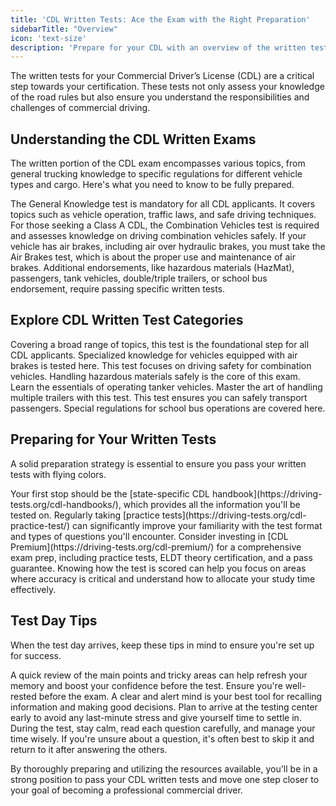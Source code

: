 ```yaml
---
title: 'CDL Written Tests: Ace the Exam with the Right Preparation'
sidebarTitle: "Overview"
icon: 'text-size'
description: 'Prepare for your CDL with an overview of the written tests. Gain insights on study tips, test formats, and key topics covered.'
---
```

<Snippet file="andrei.mdx" />
The written tests for your Commercial Driver’s License (CDL) are a critical step towards your certification. These tests not only assess your knowledge of the road rules but also ensure you understand the responsibilities and challenges of commercial driving.

## Understanding the CDL Written Exams

The written portion of the CDL exam encompasses various topics, from general trucking knowledge to specific regulations for different vehicle types and cargo. Here's what you need to know to be fully prepared.

<AccordionGroup>

<Accordion title="General Knowledge Test">
The General Knowledge test is mandatory for all CDL applicants. It covers topics such as vehicle operation, traffic laws, and safe driving techniques.
</Accordion>

<Accordion title="Combination Vehicles Test">
For those seeking a Class A CDL, the Combination Vehicles test is required and assesses knowledge on driving combination vehicles safely.
</Accordion>

<Accordion title="Air Brakes Test">
If your vehicle has air brakes, including air over hydraulic brakes, you must take the Air Brakes test, which is about the proper use and maintenance of air brakes.
</Accordion>

<Accordion title="Special Endorsement Tests">
Additional endorsements, like hazardous materials (HazMat), passengers, tank vehicles, double/triple trailers, or school bus endorsement, require passing specific written tests.
</Accordion>

</AccordionGroup>

## Explore CDL Written Test Categories
<CardGroup cols={2}>
  <Card title="General Knowledge" icon="book-open" href="/cdl/essentials/written-tests/general-knowledge">
    Covering a broad range of topics, this test is the foundational step for all CDL applicants.
  </Card>
  <Card title="Air Brakes" icon="wind" href="/cdl/essentials/written-tests/air-brakes">
    Specialized knowledge for vehicles equipped with air brakes is tested here.
  </Card>
  <Card title="Combination" icon="circles-overlap" href="/cdl/essentials/written-tests/combination">
    This test focuses on driving safety for combination vehicles.
  </Card>
  <Card title="HazMat" icon="radiation" href="/cdl/essentials/written-tests/hazmat">
    Handling hazardous materials safely is the core of this exam.
  </Card>
  <Card title="Tanker" icon="gas-pump" href="/cdl/essentials/written-tests/tankers">
    Learn the essentials of operating tanker vehicles.
  </Card>
  <Card title="Doubles/Triples" icon="truck" href="/cdl/essentials/written-tests/doubles-triples">
    Master the art of handling multiple trailers with this test.
  </Card>
  <Card title="Passenger" icon="bus" href="/cdl/essentials/written-tests/passenger">
    This test ensures you can safely transport passengers.
  </Card>
  <Card title="School Bus" icon="school" href="/cdl/essentials/written-tests/school-bus">
    Special regulations for school bus operations are covered here.
  </Card>
</CardGroup>


## Preparing for Your Written Tests

A solid preparation strategy is essential to ensure you pass your written tests with flying colors.

<AccordionGroup>

<Accordion title="Study the CDL Handbook">
Your first stop should be the [state-specific CDL handbook](https://driving-tests.org/cdl-handbooks/), which provides all the information you'll be tested on.
</Accordion>

<Accordion title="Take Practice Tests">
Regularly taking [practice tests](https://driving-tests.org/cdl-practice-test/) can significantly improve your familiarity with the test format and types of questions you'll encounter.
</Accordion>

<Accordion title="Use Premium Study Resources">
Consider investing in [CDL Premium](https://driving-tests.org/cdl-premium/) for a comprehensive exam prep, including practice tests, ELDT theory certification, and a pass guarantee.
</Accordion>

<Accordion title="Understand the Scoring System">
Knowing how the test is scored can help you focus on areas where accuracy is critical and understand how to allocate your study time effectively.
</Accordion>

</AccordionGroup>

## Test Day Tips

When the test day arrives, keep these tips in mind to ensure you're set up for success.

<AccordionGroup>

<Accordion title="Review Key Concepts">
A quick review of the main points and tricky areas can help refresh your memory and boost your confidence before the test.
</Accordion>

<Accordion title="Get Adequate Rest">
Ensure you're well-rested before the exam. A clear and alert mind is your best tool for recalling information and making good decisions.
</Accordion>

<Accordion title="Arrive Early">
Plan to arrive at the testing center early to avoid any last-minute stress and give yourself time to settle in.
</Accordion>

<Accordion title="Stay Calm and Focused">
During the test, stay calm, read each question carefully, and manage your time wisely. If you're unsure about a question, it's often best to skip it and return to it after answering the others.
</Accordion>

</AccordionGroup>

By thoroughly preparing and utilizing the resources available, you'll be in a strong position to pass your CDL written tests and move one step closer to your goal of becoming a professional commercial driver.

<Snippet file="cdl-premium.mdx" />